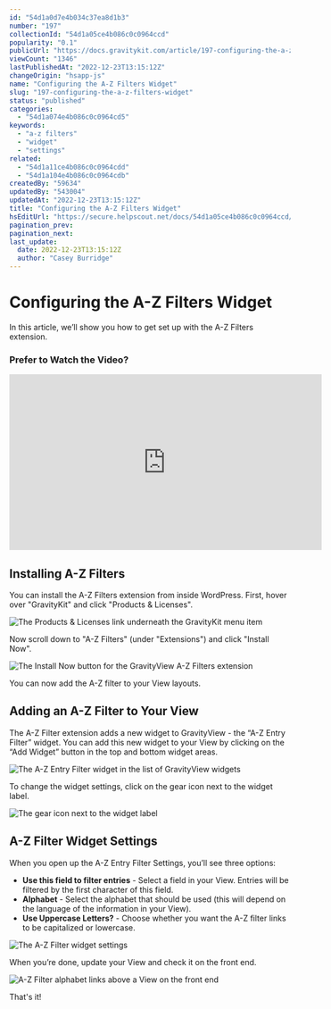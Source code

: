 ```yaml
---
id: "54d1a0d7e4b034c37ea8d1b3"
number: "197"
collectionId: "54d1a05ce4b086c0c0964ccd"
popularity: "0.1"
publicUrl: "https://docs.gravitykit.com/article/197-configuring-the-a-z-filters-widget"
viewCount: "1346"
lastPublishedAt: "2022-12-23T13:15:12Z"
changeOrigin: "hsapp-js"
name: "Configuring the A-Z Filters Widget"
slug: "197-configuring-the-a-z-filters-widget"
status: "published"
categories: 
  - "54d1a074e4b086c0c0964cd5"
keywords: 
  - "a-z filters"
  - "widget"
  - "settings"
related: 
  - "54d1a11ce4b086c0c0964cdd"
  - "54d1a104e4b086c0c0964cdb"
createdBy: "59634"
updatedBy: "543004"
updatedAt: "2022-12-23T13:15:12Z"
title: "Configuring the A-Z Filters Widget"
hsEditUrl: "https://secure.helpscout.net/docs/54d1a05ce4b086c0c0964ccd/article/54d1a0d7e4b034c37ea8d1b3"
pagination_prev: 
pagination_next: 
last_update:
  date: 2022-12-23T13:15:12Z
  author: "Casey Burridge"
---
```


# Configuring the A-Z Filters Widget


In this article, we’ll show you how to get set up with the A-Z Filters extension.

###  Prefer to Watch the Video?

<iframe allow="accelerometer; autoplay; clipboard-write; encrypted-media; gyroscope; picture-in-picture" allowfullscreen="" frameborder="0" height="315" src="https://www.youtube.com/embed/ZcGZyw2sQXw" title="YouTube video player" width="560"></iframe>

## Installing A-Z Filters

You can install the A-Z Filters extension from inside WordPress. First, hover over "GravityKit" and click "Products &amp; Licenses".

![The Products & Licenses link underneath the GravityKit menu item](https://s3.amazonaws.com/helpscout.net/docs/assets/54c58489e4b051242988532c/images/63a563439ef7901532ad2a8c/file-7ZM2RnkKU3.png)

Now scroll down to "A-Z Filters" (under "Extensions") and click "Install Now".

![The Install Now button for the GravityView A-Z Filters extension](https://s3.amazonaws.com/helpscout.net/docs/assets/54c58489e4b051242988532c/images/63a56a97f9c92f5c53dd6b77/file-U0zeNKhVW0.png)

You can now add the A-Z filter to your View layouts.

## Adding an A-Z Filter to Your View

The A-Z Filter extension adds a new widget to GravityView - the “A-Z Entry Filter” widget. You can add this new widget to your View by clicking on the “Add Widget” button in the top and bottom widget areas.

![The A-Z Entry Filter widget in the list of GravityView widgets](https://lh4.googleusercontent.com/YJHBgJPfXvT7vc46g-tQ0YrjwcDMaw4vz56kuahFUtFYyrUC7MaPqJ69H3pbq_7RzYs-fI9fm2GKg9YIsaFzKiZoa11Yp12NE1iyOC-O759CjPUFbug8lOvfB9fKNIHcVvaZ97IL)

To change the widget settings, click on the gear icon next to the widget label.

![The gear icon next to the widget label](https://lh4.googleusercontent.com/6-KFkGzHro7MMph-Zl260RIhqnmdV0fdyanToUT3rcIP4CRTlzc4B0qzYuony8qBY0DhYjoZt5AMXmftDUo2pMx885YMGFjyH2osbeY9495Nj5kgRWOIARsQDML675NlvDj8MFgi)

## A-Z Filter Widget Settings

When you open up the A-Z Entry Filter Settings, you’ll see three options:

- **Use this field to filter entries** - Select a field in your View. Entries will be filtered by the first character of this field.
- **Alphabet** - Select the alphabet that should be used (this will depend on the language of the information in your View).
- **Use Uppercase Letters?** - Choose whether you want the A-Z filter links to be capitalized or lowercase.

![The A-Z Filter widget settings](https://lh4.googleusercontent.com/yTeeuXXnSnKdsunoxma11V6WwDg4c21yaVjjXQFk748uO7OwqYkHD_YCBQZorDTnUYVzqteUUERoFwY0QHOE9bpSjMbYTfBfSaY-2p7tmMF-IJXbynjqwdqvI9hyRLZCavzA6lSE)

When you’re done, update your View and check it on the front end.

![A-Z Filter alphabet links above a View on the front end](https://lh5.googleusercontent.com/rNmUXo9IQa9vwQw8BqPyJetNmxMyWxpIKo2xdR9ep3wfg6KwDXag8kfMrjhKq_STbbkJprRx8C3ldXpHdTaXX7OJQYztuNF0wpnIjjuNC-vA1XYfU26UDAceThzsEO_vf19dNuRR)

That's it!
